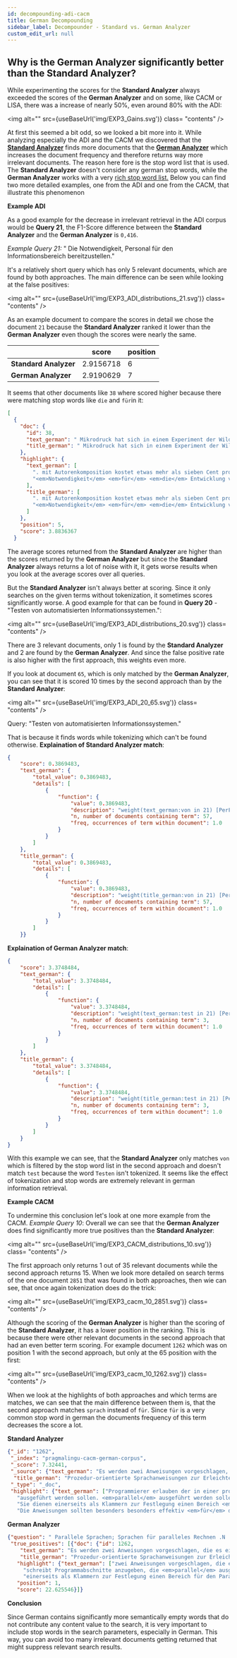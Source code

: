 ```yaml
---
id: decompounding-adi-cacm
title: German Decompounding
sidebar_label: Decompounder - Standard vs. German Analyzer
custom_edit_url: null
---
```



## Why is the German Analyzer significantly better than the Standard Analyzer?

While experimenting the scores for the **Standard Analyzer** always exceeded the scores of the **German Analyzer** and on some, like CACM or LISA, there was a increase of nearly 50%, even around 80% with the ADI:

<img
  alt=""
  src={useBaseUrl('img/EXP3_Gains.svg')}
  class= "contents"
/>

At first this seemed a bit odd, so we looked a bit more into it. While analyzing especially the ADI and the CACM we discovered that the [**Standard Analyzer**](https://www.elastic.co/guide/en/elasticsearch/reference/current/analysis-standard-analyzer.html) finds more documents that the [**German Analyzer**](https://www.elastic.co/guide/en/elasticsearch/reference/current/analysis-lang-analyzer.html#german-analyzer) which increases the document frequency and therefore returns way more irrelevant documents. 
The reason here fore is the stop word list that is used. The **Standard Analyzer** doesn't consider any german stop words, while the **German Analyzer** works with a very [rich stop word list.](https://github.com/apache/lucene/blob/main/lucene/analysis/common/src/resources/org/apache/lucene/analysis/snowball/german_stop.txt) Below you can find two more detailed examples, one from the ADI and one from the CACM, that illustrate this phenomenon 

**Example ADI**

As a good example for the decrease in irrelevant retrieval in the ADI corpus would be **Query 21**, the F1-Score difference between the **Standard Analyzer** and the **German Analyzer** is `0,416`.

*Example Query 21:* " Die Notwendigkeit, Personal für den Informationsbereich bereitzustellen."

It's a relatively short query which has only 5 relevant documents, which are found by both approaches. The main difference can be seen while looking at the false positives:

<img
  alt=""
  src={useBaseUrl('img/EXP3_ADI_distributions_21.svg')}
  class= "contents"
/>

As an example document to compare the scores in detail we chose the document `21` because the **Standard Analyzer** ranked it lower than the **German Analyzer** even though the scores were nearly the same.

|                                |  score       | position |
|--------------------------------|--------------|----------|
| **Standard Analyzer**          | 2.9156718    |     6    |
| **German Analyzer**            | 2.9190629    |     7    |

It seems that other documents like `38` where scored higher because there were matching stop words like `die` and `für`in it:

```json
[
  {
    "doc": {
      "id": 38,
      "text_german": " Mikrodruck hat sich in einem Experiment der Wildlife Disease Association als akzeptables Publikationsmedium erwiesen . mit Autorenkomposition kostet etwas mehr als sieben Cent pro 3 x 5-Zoll-Karte, bis zu 47 Seiten . die Notwendigkeit für die Entwicklung von Standards und die Verbesserung von Zubehör-Abrufgeräten wird erkannt.",
      "title_german": " Mikrodruck hat sich in einem Experiment der Wildlife Disease Association als akzeptables Publikationsmedium erwiesen . mit Autorenkomposition kostet etwas mehr als sieben Cent pro 3 x 5-Zoll-Karte, bis zu 47 Seiten . die Notwendigkeit für die Entwicklung von Standards und die Verbesserung von Zubehör-Abrufgeräten wird erkannt."
    },
    "highlight": {
      "text_german": [
        ". mit Autorenkomposition kostet etwas mehr als sieben Cent pro 3 x 5-Zoll-Karte, bis zu 47 Seiten . <em>die</em>",
        "<em>Notwendigkeit</em> <em>für</em> <em>die</em> Entwicklung von Standards und <em>die</em> Verbesserung von Zubehör-Abrufgeräten wird erkannt"
      ],
      "title_german": [
        ". mit Autorenkomposition kostet etwas mehr als sieben Cent pro 3 x 5-Zoll-Karte, bis zu 47 Seiten . <em>die</em>",
        "<em>Notwendigkeit</em> <em>für</em> <em>die</em> Entwicklung von Standards und <em>die</em> Verbesserung von Zubehör-Abrufgeräten wird erkannt"
      ]
    },
    "position": 5,
    "score": 3.8836367
  }
```
The average scores returned from the **Standard Analyzer** are higher than the scores returned by the **German Analyzer** but since the **Standard Analyzer** always returns a lot of noise with it, it gets worse results when you look at the average scores over all queries.

But the **Standard Analyzer** isn't always better at scoring. Since it only searches on the given terms without tokenization, it sometimes scores significantly worse.
A good example for that can be found in **Query 20** - "Testen von automatisierten Informationssystemen.":

<img
  alt=""
  src={useBaseUrl('img/EXP3_ADI_distributions_20.svg')}
  class= "contents"
/>

There are 3 relevant documents, only 1 is found by the **Standard Analyzer** and 2 are found by the **German Analyzer**. And since the false positive rate is also higher with the first approach, this weights even more.

If you look at document `65`, which is only matched by the **German Analyzer**, you can see that it is scored 10 times by the second approach than by the **Standard Analyzer**:

<img
  alt=""
  src={useBaseUrl('img/EXP3_ADI_20_65.svg')}
  class= "contents"
/>

Query: "Testen von automatisierten Informationssystemen."

That is because it finds words while tokenizing which can't be found otherwise.
**Explaination of Standard Analyzer match**:
```json
{
    "score": 0.3869483,
    "text_german": {
        "total_value": 0.3869483,
        "details": [
            {
                "function": {
                    "value": 0.3869483,
                    "description": "weight(text_german:von in 21) [PerFieldSimilarity], result of:",
                    "n, number of documents containing term": 57,
                    "freq, occurrences of term within document": 1.0
                }
            }
        ]
    },
    "title_german": {
        "total_value": 0.3869483,
        "details": [
            {
                "function": {
                    "value": 0.3869483,
                    "description": "weight(title_german:von in 21) [PerFieldSimilarity], result of:",
                    "n, number of documents containing term": 57,
                    "freq, occurrences of term within document": 1.0
                }
            }
        ]
    }}
```

**Explaination of German Analyzer match**:
```json
{
    "score": 3.3748484,
    "text_german": {
        "total_value": 3.3748484,
        "details": [
            {
                "function": {
                    "value": 3.3748484,
                    "description": "weight(text_german:test in 21) [PerFieldSimilarity], result of:",
                    "n, number of documents containing term": 3,
                    "freq, occurrences of term within document": 1.0
                }
            }
        ]
    },
    "title_german": {
        "total_value": 3.3748484,
        "details": [
            {
                "function": {
                    "value": 3.3748484,
                    "description": "weight(title_german:test in 21) [PerFieldSimilarity], result of:",
                    "n, number of documents containing term": 3,
                    "freq, occurrences of term within document": 1.0
                }
            }
        ]
    }
}
```

With this example we can see, that the **Standard Analyzer** only matches `von` which is filtered by the stop word list in the second approach and doesn't match `test` because the word `Testen` isn't tokenized. 
It seems like the effect of tokenization and stop words are extremely relevant in german information retrieval.

**Example CACM**

To undermine this conclusion let's look at one more example from the CACM. 
*Example Query 10*:
Overall we can see that the **German Analyzer** does find significantly more true positives than the **Standard Analyzer**:

<img
  alt=""
  src={useBaseUrl('img/EXP3_CACM_distributions_10.svg')}
  class= "contents"
/>

The first approach only returns 1 out of 35 relevant documents while the second approach returns 15.
When we look more detailed on search terms of the one document `2851` that was found in both approaches, then wie can see, that once again tokenization does do the trick:

<img
  alt=""
  src={useBaseUrl('img/EXP3_cacm_10_2851.svg')}
  class= "contents"
/>

Although the scoring of the **German Analyzer** is higher than the scoring of the **Standard Analyzer**, it has a lower position in the ranking. This is because there were other relevant documents in the second approach that had an even better term scoring. For example document `1262` which was on position 1 with the second approach, but only at the 65 position with the first:

<img
  alt=""
  src={useBaseUrl('img/EXP3_cacm_10_1262.svg')}
  class= "contents"
/>

When we look at the highlights of both approaches and which terms are matches, we can see that the main difference between them is, that the second approach matches `sprach` instead of `für`. Since `für` is a very common stop word in german the documents frequency of this term decreases the score a lot. 

**Standard Analyzer**
```json
{"_id": "1262",
 "_index": "pragmalingu-cacm-german-corpus",
 "_score": 7.32441,
 "_source": {"text_german": "Es werden zwei Anweisungen vorgeschlagen, die es einem Programmierer erlauben der in einer prozedurorientierten Sprache schreibt Programmabschnitte anzugeben, die parallel ausgeführt werden sollen. parallel ausgeführt werden sollen.  Die Anweisungen sind DO TOGETHER und HOLD.  Sie dienen einerseits als Klammern zur Festlegung einen Bereich für den Parallelbetrieb festzulegen und teilweise jeden parallelen Pfad innerhalb dieses Bereichs zu definieren.  DO TOGETHERs können verschachtelt werden.  Die Anweisungen sollten besonders besonders effektiv für die Verwendung mit Rechengeräten sein, die in der Lage sind, ein gewisses Maß an Überlappung von Rechenoperationen zu erreichen. ",
  "title_german": "Prozedur-orientierte Sprachanweisungen zur Erleichterung der Parallelverarbeitung"},
 "_type": "_doc",
 "highlight": {"text_german": ["Programmierer erlauben der in einer prozedurorientierten Sprache schreibt Programmabschnitte anzugeben, die <em>parallel</em>",
   "ausgeführt werden sollen. <em>parallel</em> ausgeführt werden sollen.",
   "Sie dienen einerseits als Klammern zur Festlegung einen Bereich <em>für</em> den Parallelbetrieb festzulegen und",
   "Die Anweisungen sollten besonders besonders effektiv <em>für</em> die Verwendung mit Rechengeräten sein, die in"]}}
```

**German Analyzer**
```json
{"question": " Parallele Sprachen; Sprachen für paralleles Rechnen .N  10. Alec Grimison, Comp Serv, Uris Hall (parallel lang)   ",
 "true_positives": [{"doc": {"id": 1262,
    "text_german": "Es werden zwei Anweisungen vorgeschlagen, die es einem Programmierer erlauben der in einer prozedurorientierten Sprache schreibt Programmabschnitte anzugeben, die parallel ausgeführt werden sollen. parallel ausgeführt werden sollen.  Die Anweisungen sind DO TOGETHER und HOLD.  Sie dienen einerseits als Klammern zur Festlegung einen Bereich für den Parallelbetrieb festzulegen und teilweise jeden parallelen Pfad innerhalb dieses Bereichs zu definieren.  DO TOGETHERs können verschachtelt werden.  Die Anweisungen sollten besonders besonders effektiv für die Verwendung mit Rechengeräten sein, die in der Lage sind, ein gewisses Maß an Überlappung von Rechenoperationen zu erreichen. ",
    "title_german": "Prozedur-orientierte Sprachanweisungen zur Erleichterung der Parallelverarbeitung"},
   "highlight": {"text_german": ["zwei Anweisungen vorgeschlagen, die es einem Programmierer erlauben der in einer prozedurorientierten <em>Sprache</em>",
     "schreibt Programmabschnitte anzugeben, die <em>parallel</em> ausgeführt werden sollen. <em>parallel</em> ausgeführt werden",
     "einerseits als Klammern zur Festlegung einen Bereich für den Parallelbetrieb festzulegen und teilweise jeden <em>parallelen</em>"]},
   "position": 1,
   "score": 22.625546}]}
```

**Conclusion**

Since German contains significantly more semantically empty words that do not contribute any content value to the search, it is very important to include stop words in the search parameters, especially in German.
This way, you can avoid too many irrelevant documents getting returned that might suppress relevant search results.